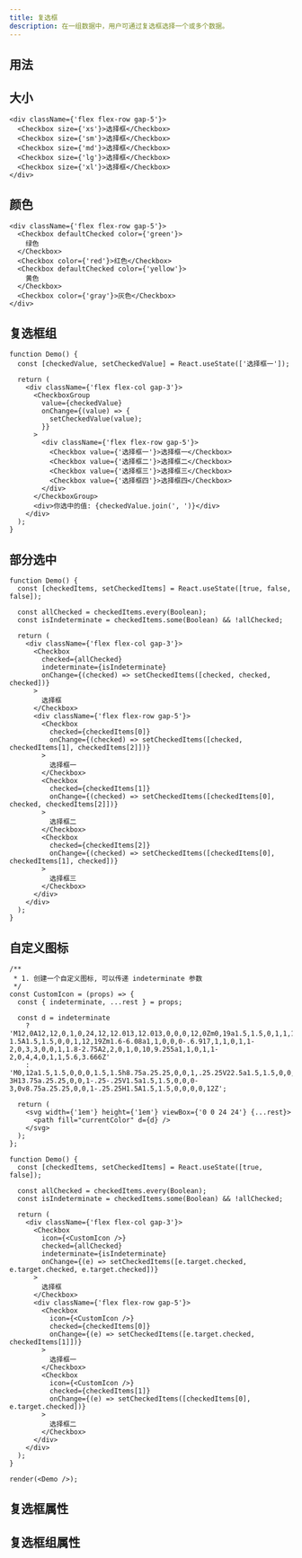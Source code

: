 ```yaml
---
title: 复选框
description: 在一组数据中，用户可通过复选框选择一个或多个数据。
---
```


## 用法

<Showcase componentName="Checkbox" />

## 大小

```tsx preview editable
<div className={'flex flex-row gap-5'}>
  <Checkbox size={'xs'}>选择框</Checkbox>
  <Checkbox size={'sm'}>选择框</Checkbox>
  <Checkbox size={'md'}>选择框</Checkbox>
  <Checkbox size={'lg'}>选择框</Checkbox>
  <Checkbox size={'xl'}>选择框</Checkbox>
</div>
```

## 颜色

```tsx preview editable
<div className={'flex flex-row gap-5'}>
  <Checkbox defaultChecked color={'green'}>
    绿色
  </Checkbox>
  <Checkbox color={'red'}>红色</Checkbox>
  <Checkbox defaultChecked color={'yellow'}>
    黄色
  </Checkbox>
  <Checkbox color={'gray'}>灰色</Checkbox>
</div>
```

## 复选框组

```tsx preview editable
function Demo() {
  const [checkedValue, setCheckedValue] = React.useState(['选择框一']);

  return (
    <div className={'flex flex-col gap-3'}>
      <CheckboxGroup
        value={checkedValue}
        onChange={(value) => {
          setCheckedValue(value);
        }}
      >
        <div className={'flex flex-row gap-5'}>
          <Checkbox value={'选择框一'}>选择框一</Checkbox>
          <Checkbox value={'选择框二'}>选择框二</Checkbox>
          <Checkbox value={'选择框三'}>选择框三</Checkbox>
          <Checkbox value={'选择框四'}>选择框四</Checkbox>
        </div>
      </CheckboxGroup>
      <div>你选中的值: {checkedValue.join(', ')}</div>
    </div>
  );
}
```

## 部分选中

```tsx preview editable
function Demo() {
  const [checkedItems, setCheckedItems] = React.useState([true, false, false]);

  const allChecked = checkedItems.every(Boolean);
  const isIndeterminate = checkedItems.some(Boolean) && !allChecked;

  return (
    <div className={'flex flex-col gap-3'}>
      <Checkbox
        checked={allChecked}
        indeterminate={isIndeterminate}
        onChange={(checked) => setCheckedItems([checked, checked, checked])}
      >
        选择框
      </Checkbox>
      <div className={'flex flex-row gap-5'}>
        <Checkbox
          checked={checkedItems[0]}
          onChange={(checked) => setCheckedItems([checked, checkedItems[1], checkedItems[2]])}
        >
          选择框一
        </Checkbox>
        <Checkbox
          checked={checkedItems[1]}
          onChange={(checked) => setCheckedItems([checkedItems[0], checked, checkedItems[2]])}
        >
          选择框二
        </Checkbox>
        <Checkbox
          checked={checkedItems[2]}
          onChange={(checked) => setCheckedItems([checkedItems[0], checkedItems[1], checked])}
        >
          选择框三
        </Checkbox>
      </div>
    </div>
  );
}
```

## 自定义图标

```tsx preview editable noInline
/**
 * 1. 创建一个自定义图标, 可以传递 indeterminate 参数
 */
const CustomIcon = (props) => {
  const { indeterminate, ...rest } = props;

  const d = indeterminate
    ? 'M12,0A12,12,0,1,0,24,12,12.013,12.013,0,0,0,12,0Zm0,19a1.5,1.5,0,1,1,1.5-1.5A1.5,1.5,0,0,1,12,19Zm1.6-6.08a1,1,0,0,0-.6.917,1,1,0,1,1-2,0,3,3,0,0,1,1.8-2.75A2,2,0,1,0,10,9.255a1,1,0,1,1-2,0,4,4,0,1,1,5.6,3.666Z'
    : 'M0,12a1.5,1.5,0,0,0,1.5,1.5h8.75a.25.25,0,0,1,.25.25V22.5a1.5,1.5,0,0,0,3,0V13.75a.25.25,0,0,1,.25-.25H22.5a1.5,1.5,0,0,0,0-3H13.75a.25.25,0,0,1-.25-.25V1.5a1.5,1.5,0,0,0-3,0v8.75a.25.25,0,0,1-.25.25H1.5A1.5,1.5,0,0,0,0,12Z';

  return (
    <svg width={'1em'} height={'1em'} viewBox={'0 0 24 24'} {...rest}>
      <path fill="currentColor" d={d} />
    </svg>
  );
};

function Demo() {
  const [checkedItems, setCheckedItems] = React.useState([true, false]);

  const allChecked = checkedItems.every(Boolean);
  const isIndeterminate = checkedItems.some(Boolean) && !allChecked;

  return (
    <div className={'flex flex-col gap-3'}>
      <Checkbox
        icon={<CustomIcon />}
        checked={allChecked}
        indeterminate={isIndeterminate}
        onChange={(e) => setCheckedItems([e.target.checked, e.target.checked, e.target.checked])}
      >
        选择框
      </Checkbox>
      <div className={'flex flex-row gap-5'}>
        <Checkbox
          icon={<CustomIcon />}
          checked={checkedItems[0]}
          onChange={(e) => setCheckedItems([e.target.checked, checkedItems[1]])}
        >
          选择框一
        </Checkbox>
        <Checkbox
          icon={<CustomIcon />}
          checked={checkedItems[1]}
          onChange={(e) => setCheckedItems([checkedItems[0], e.target.checked])}
        >
          选择框二
        </Checkbox>
      </div>
    </div>
  );
}

render(<Demo />);
```

## 复选框属性

<PropsTable componentName="Checkbox" />

## 复选框组属性

<PropsTable componentName="CheckboxGroup" />
